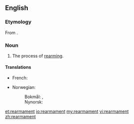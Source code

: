 ==English==

===Etymology===
From {{etyl|fr|en}} {{term|réarmement|lang=fr}}.

===Noun===
{{en-noun|-}}

# The process of [[rearm]]ing.

====Translations====
{{trans-top|the process of rearming}}
* French: {{t+|fr|réarmement|m}}
{{trans-mid}}
* Norwegian:
*: Bokmål: {{t-|no|gjenopprustning|c}}, {{t-|no|gjenopprusting|c}}
*: Nynorsk: {{t-|nn|gjenopprusting|f}}
{{trans-bottom}}

[[et:rearmament]]
[[io:rearmament]]
[[my:rearmament]]
[[vi:rearmament]]
[[zh:rearmament]]
